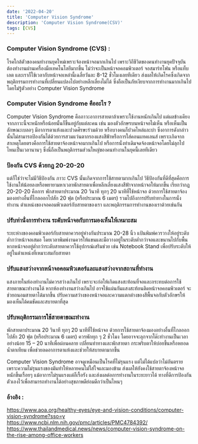 ```yaml
---
date: '2022-04-20'
title: 'Computer Vision Syndrome'
description: 'Computer Vision Syndrome(CSV)'
tags: [CVS]
---
```


### Computer Vision Syndrome (CVS) : 
โรคใกล้ตัวของคนทำงานยุคใหม่เพราะจ้องหน้าจอมากเกินไป
เพราะวิถีชีวิตของคนทำงานยุคปัจจุบันต้องทำงานผ่านเครื่องมือเทคโนโลยีมากขึ้น ไม่ว่าจะเป็นหน้าจอคอมพิวเตอร์ จอสมาร์ทโฟน หรือแท็บเลต และเราก็ใช้เวลากับหน้าจอเหล่านี้เฉลี่ยวันละ 8-12 ชั่วโมงเลยทีเดียว ส่งผลให้เกิดโรคซึ่งเกิดจากพฤติกรรมการทำงานที่เปลี่ยนแปลงไปอย่างหลีกเลี่ยงไม่ได้ ซึ่งถือเป็นภัยเงียบจากการทำงานมากเกินไปโดยไม่รู้ตัวอย่าง Computer Vision Syndrome 

### Computer Vision Syndrome คืออะไร ? 
Computer Vision Syndrome คือภาวะอาการสายตาล้าเพราะใช้งานหนักเกินไป แต่ผลข้างเคียงจากภาวะนี้จะหนักหรือน้อยนั้นก็ขึ้นอยู่กับแต่ละคน เช่น มองตัวอักษรบนหน้าจอไม่เห็น หรือเห็นเป็นลักษณะเบลอๆ มีอาการตาแห้งและปวดศีรษะร่วมด้วย หรือบางคนก็ปวดไหล่และบ่า ซึ่งอาการดังกล่าวนั้นไม่สามารถป้องกันได้ด้วยการสวมแว่นตากรองแสงสีฟ้าหรือการใส่คอนแทคเลนส์ เพราะเกิดจากสาเหตุโดยตรงคือการใช้สายตาจ้องหน้าจอมากเกินไป หรือการนั่งท่าเดิมจดจ้องหน้าจอโดยไม่ลุกไปไหนเป็นเวลานานๆ ซึ่งนี่ถือเป็นพฤติกรรมส่วนใหญ่ของคนทำงานในยุคนี้เลยทีเดียว

### ป้องกัน CVS ด้วยกฎ 20-20-20
แต่ก็ใช่ว่าจะไม่มีวิธีป้องกัน ภาวะ CVS นั้นเกิดจากการใช้สายตามากเกินไป วิธีป้องกันที่ดีที่สุดคือการใช้งานให้น้อยลงหรือพยายามหาเวลาพักสายตาเพื่อหลีกเลี่ยงแสงสีฟ้าจากหน้าจอให้มากขึ้น เรียกว่ากฎ 20-20-20 คือการ พักสายตาประมาณ 20 วินาที ทุกๆ 20 นาทีที่ใช้หน้าจอ ด้วยการใช้สายตาจ้องมองอย่างอื่นที่ไกลออกไปสัก 20 ฟุต (หรือประมาณ 6 เมตร) รวมไปถึงการปรับท่าทางในการนั่งทำงาน ตำแหน่งของจอคอมพิวเตอร์กับสายตาของเรา และพฤติกรรมการทำงานของเราด้วยเช่นกัน 

### ปรับท่านั่งการทำงาน ระดับหน้าจอกับการมองเห็นให้เหมาะสม
ระยะห่างของคอมพิวเตอร์กับสายตาควรอยู่ห่างกันประมาณ 20-28 นิ้ว
แป้นพิมพ์ควรวางให้อยู่ระดับต่ำกว่าหน้าจอเสมอ โดยเวลาพิมพ์งานควรให้แขนและมือวางอยู่ในระดับต่ำกว่าจอและขนานไปกับพื้น
หากหน้าจออยู่ต่ำกว่าระดับสายตาควรใช้อุปกรณ์เสริมช่วย เช่น Notebook Stand เพื่อปรับระดับให้อยู่ในตำแหน่งที่เหมาะสมกับสายตา

### ปรับแสงสว่างจากหน้าจอคอมพิวเตอร์และแสงสว่างจากสถานที่ทำงาน
แสงภายในห้องทำงานไม่ควรสว่างเกินไป เพราะจะก่อให้เกิดแสงสะท้อนที่จอและกระทบต่อการใช้สายตาขณะทำงานได้
หากห้องทำงานสว่างเกินไป อาจใช้แผ่นกันแสงสะท้อนติดหน้าจอคอมพิวเตอร์ จะช่วยถนอมสายตาได้มากขึ้น
ปรับความสว่างของหน้าจอและความแตกต่างของสีพื้นจอกับตัวอักษรให้มองเห็นได้คมชัดและสบายตาที่สุด

### ปรับพฤติกรรมการใช้สายตาขณะทำงาน
พักสายตาประมาณ 20 วินาที ทุกๆ 20 นาทีที่ใช้หน้าจอ ด้วยการใช้สายตาจ้องมองอย่างอื่นที่ไกลออกไปสัก 20 ฟุต (หรือประมาณ 6 เมตร) 
ควรพักทุก ๆ 2 ชั่วโมง โดยอาจจะลุกจากโต๊ะทำงานเป็นเวลาอย่างน้อย 15 – 20 นาทีเพื่อผ่อนคลาย เปลี่ยนท่าทางและพักสายตา
กระพริบตาให้บ่อยขึ้นหรือหยอดน้ำตาเทียม เพื่อช่วยลดอาการตาแห้งและช่วยให้สบายตามากขึ้น

Computer Vision Syndrome อาจดูเหมือนเป็นโรคที่ไม่รุนแรง แต่ไม่ได้แปลว่าไม่อันตราย เพราะความไม่รุนแรงของมันทำให้หลายคนไม่ใส่ใจและมองข้าม ส่งผลให้ยังคงใช้สายตาจ้องหน้าจอหนักขึ้นเรื่อยๆ แม้อาการไม่รุนแรงแต่ก็เรื้อรัง และส่งผลต่อการทำงานในระยะยาวได้ ทางที่ดีการป้องกันตัวเองไว้เพื่อสามารถทำงานได้อย่างสุขภาพดีย่อมดีกว่าเป็นไหนๆ 



### อ้างอิง :
https://www.aoa.org/healthy-eyes/eye-and-vision-conditions/computer-vision-syndrome?sso=y
https://www.ncbi.nlm.nih.gov/pmc/articles/PMC4784392/
https://www.thailandmedical.news/news/computer-vision-syndrome-on-the-rise-among-office-workers 
